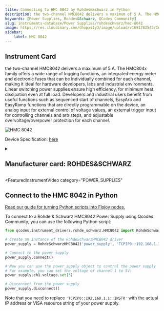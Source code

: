 ```yaml
---
title: Connecting to HMC 8042 by Rohdes&Schwarz in Python
description: the two-channel HMC8042 delivers a maximum of 5 A. The HMC804x family offers a wide range of logging functions, an integrated energy meter and electronic fuses that can be individually combined for each channel, making it ideal for hardware developers, labs and industrial environments. Linear switching power supplies ensure high efficiency, for minimum heat dissipation even at full load. Developers and industrial users benefit from useful functions such as sequenced start of channels, EasyArb and EasyRamp functions that are directly programmable on the device, an analog input for external control of voltage values, an external trigger input for controlling channels and arb steps, and adjustable overvoltage/overpower protection for each channel.
keywords: [Power Supplies, Rohdes&Schwarz, QCodes Community] 
slug: instruments-database/Power Supplies/rohdeschwarz/hmc-8042 
image: https://res.cloudinary.com/dhopxs1y3/image/upload/v1691782545/Instruments/Power%20Supplies/HMC-8042/HMC-8042.jpg
sidebar:
    label: HMC 8042 
---
```



## Instrument Card

the two-channel HMC8042 delivers a maximum of 5 A. The HMC804x family offers a wide range of logging functions, an integrated energy meter and electronic fuses that can be individually combined for each channel, making it ideal for hardware developers, labs and industrial environments. Linear switching power supplies ensure high efficiency, for minimum heat dissipation even at full load. Developers and industrial users benefit from useful functions such as sequenced start of channels, EasyArb and EasyRamp functions that are directly programmable on the device, an analog input for external control of voltage values, an external trigger input for controlling channels and arb steps, and adjustable overvoltage/overpower protection for each channel.

![HMC 8042](https://res.cloudinary.com/dhopxs1y3/image/upload/v1691782545/Instruments/Power%20Supplies/HMC-8042/HMC-8042.jpg)

Device Specification: [here](https://www.batronix.com/pdf/Rohde-Schwarz/HMC804X/HMC804X_Datasheet_EN.pdf)

<details style={{ marginTop: "15px"}}>
<summary><h2 style={{display:'inline'}}>Manufacturer card: ROHDES&SCHWARZ</h2></summary>

![ROHDES&SCHWARZ](https://res.cloudinary.com/dhopxs1y3/image/upload/v1692806194/Instruments/Vendor%20Logos/RohdeSchwarz.png)

Rohde & Schwarz GmbH & Co KG is an international electronics group specializing in the fields of electronic test equipment, broadcast & media, cybersecurity, radiomonitoring and radiolocation, and radiocommunication.

- Headquarters: Munich, Germany
- Yearly Revenue (millions, USD): 2500
- Vendor Website: [here](https://www.rohde-schwarz.com/ca/home_48230.html)

</details>


<FeaturedInstrumentVideo
  category="POWER_SUPPLIES"
></FeaturedInstrumentVideo>

## Connect to the HMC 8042 in Python

[Read our guide for turning Python scripts into Flojoy nodes.](https://docs.flojoy.ai/contribution/blocks/custom-flojoy-block/)



<Tabs>
<TabItem value="Flojoy" label="Flojoy" className="flojoy-instrument-tabs">

<SectionsCard category="POWER_SUPPLIES" manufacturer="Rohdes&Schwarz"></SectionsCard>

</TabItem>
<TabItem value="QCodes Community" label="QCodes Community">

To connect to a Rohde & Schwarz HMC8042 Power Supply using Qcodes Community, you can use the following Python script:

```python
from qcodes.instrument_drivers.rohde_schwarz.HMC8042 import RohdeSchwarzHMC8042

# Create an instance of the RohdeSchwarzHMC8042 driver
power_supply = RohdeSchwarzHMC8042('power_supply', 'TCPIP0::192.168.1.1::INSTR')

# Connect to the power supply
power_supply.connect()

# Now you can use the power_supply object to control the power supply
# For example, you can set the voltage of channel 1 to 5V:
power_supply.ch1.voltage.set(5)

# Disconnect from the power supply
power_supply.disconnect()
```

Note that you need to replace `'TCPIP0::192.168.1.1::INSTR'` with the actual IP address or VISA resource string of your power supply.

</TabItem>
</Tabs>